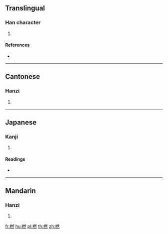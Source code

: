 ==Translingual==

===Han character===
{{Han char|rn=75|rad=木|as=12|sn=16|four=43933|canj=DBKF|ids=⿰木然}}

# {{defn|Han|sort=木12}}

====References====
* {{Han ref|kx=0555.050|dkj=15589|dj=0944.010|hdz=21294.070|uh=6A6A|ud=27242|bh=E9CF|bd=59855}}

----

==Cantonese==

===Hanzi===
{{yue-hanzi|jyut=[[jim5]]|y=yim5}}

# {{defn|lang=yue|sort=木12}}

----

==Japanese==

===Kanji===
{{ja-kanji|grade=|rs=木12}}

# {{defn|lang=ja|sort=木12}}

====Readings====
* {{ja-readings|on=[[ぜん]] (zen), [[ねん]] (nen), [[えん]] (en)|kun=[[こなつめ]] (konatsume)}}

----

==Mandarin==

===Hanzi===
{{cmn-hanzi|pin=[[rǎn]] ([[ran3]])|wg=jan<sup>3</sup>}}

# {{defn|lang=cmn|sort=木12}}

[[fr:橪]]
[[hu:橪]]
[[pl:橪]]
[[th:橪]]
[[zh:橪]]